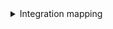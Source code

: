 <details>

<summary> Integration mapping </summary>

```yaml showLineNumbers
deleteDependentEntities: true
createMissingRelatedEntities: true
enableMergeEntity: true
resources:
  - kind: group
    selector:
      query: "true"
    port:
      entity:
        mappings:
          identifier: .full_path
          title: .name
          blueprint: '"gitlabGroup"'
          properties:
            url: .web_url
            visibility: .visibility
            description: .description
  - kind: project
    selector:
      query: "true"
      includeLanguages: "true"
    port:
      entity:
        mappings:
          identifier: .path_with_namespace | gsub(" "; "")
          title: .name
          blueprint: '"service"'
          properties:
            url: .web_url
            readme: file://README.md
            description: .description
            language: .__languages | to_entries | max_by(.value) | .key
            namespace: .namespace.name
            fullPath: .namespace.full_path
            defaultBranch: .default_branch
          relations:
            group: >-
              .path_with_namespace | gsub(" "; "") | split("/") | .[:-1] |
              join("/")
```

</details>
